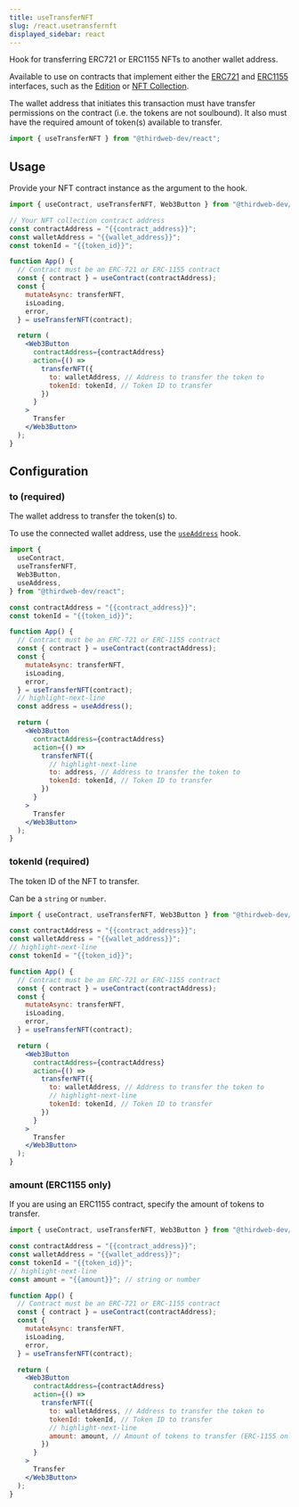 ```yaml
---
title: useTransferNFT
slug: /react.usetransfernft
displayed_sidebar: react
---
```


Hook for transferring ERC721 or ERC1155 NFTs to another wallet address.

Available to use on contracts that implement either the
[ERC721](https://portal.thirdweb.com/contractkit/interfaces/erc721)
and [ERC1155](https://portal.thirdweb.com/contractkit/interfaces/erc1155)
interfaces, such as the [Edition](https://thirdweb.com/thirdweb.eth/TokenERC1155)
or [NFT Collection](https://thirdweb.com/thirdweb.eth/TokenERC721).

The wallet address that initiates this transaction must have transfer permissions on the contract (i.e. the tokens are not soulbound).
It also must have the required amount of token(s) available to transfer.

```jsx
import { useTransferNFT } from "@thirdweb-dev/react";
```

## Usage

Provide your NFT contract instance as the argument to the hook.

```jsx
import { useContract, useTransferNFT, Web3Button } from "@thirdweb-dev/react";

// Your NFT collection contract address
const contractAddress = "{{contract_address}}";
const walletAddress = "{{wallet_address}}";
const tokenId = "{{token_id}}";

function App() {
  // Contract must be an ERC-721 or ERC-1155 contract
  const { contract } = useContract(contractAddress);
  const {
    mutateAsync: transferNFT,
    isLoading,
    error,
  } = useTransferNFT(contract);

  return (
    <Web3Button
      contractAddress={contractAddress}
      action={() =>
        transferNFT({
          to: walletAddress, // Address to transfer the token to
          tokenId: tokenId, // Token ID to transfer
        })
      }
    >
      Transfer
    </Web3Button>
  );
}
```

## Configuration

### to (required)

The wallet address to transfer the token(s) to.

To use the connected wallet address, use the [`useAddress`](/react/react.useaddress) hook.

```jsx
import {
  useContract,
  useTransferNFT,
  Web3Button,
  useAddress,
} from "@thirdweb-dev/react";

const contractAddress = "{{contract_address}}";
const tokenId = "{{token_id}}";

function App() {
  // Contract must be an ERC-721 or ERC-1155 contract
  const { contract } = useContract(contractAddress);
  const {
    mutateAsync: transferNFT,
    isLoading,
    error,
  } = useTransferNFT(contract);
  // highlight-next-line
  const address = useAddress();

  return (
    <Web3Button
      contractAddress={contractAddress}
      action={() =>
        transferNFT({
          // highlight-next-line
          to: address, // Address to transfer the token to
          tokenId: tokenId, // Token ID to transfer
        })
      }
    >
      Transfer
    </Web3Button>
  );
}
```

### tokenId (required)

The token ID of the NFT to transfer.

Can be a `string` or `number`.

```jsx
import { useContract, useTransferNFT, Web3Button } from "@thirdweb-dev/react";

const contractAddress = "{{contract_address}}";
const walletAddress = "{{wallet_address}}";
// highlight-next-line
const tokenId = "{{token_id}}";

function App() {
  // Contract must be an ERC-721 or ERC-1155 contract
  const { contract } = useContract(contractAddress);
  const {
    mutateAsync: transferNFT,
    isLoading,
    error,
  } = useTransferNFT(contract);

  return (
    <Web3Button
      contractAddress={contractAddress}
      action={() =>
        transferNFT({
          to: walletAddress, // Address to transfer the token to
          // highlight-next-line
          tokenId: tokenId, // Token ID to transfer
        })
      }
    >
      Transfer
    </Web3Button>
  );
}
```

### amount (ERC1155 only)

If you are using an ERC1155 contract, specify the amount of tokens to transfer.

```jsx
import { useContract, useTransferNFT, Web3Button } from "@thirdweb-dev/react";

const contractAddress = "{{contract_address}}";
const walletAddress = "{{wallet_address}}";
const tokenId = "{{token_id}}";
// highlight-next-line
const amount = "{{amount}}"; // string or number

function App() {
  // Contract must be an ERC-721 or ERC-1155 contract
  const { contract } = useContract(contractAddress);
  const {
    mutateAsync: transferNFT,
    isLoading,
    error,
  } = useTransferNFT(contract);

  return (
    <Web3Button
      contractAddress={contractAddress}
      action={() =>
        transferNFT({
          to: walletAddress, // Address to transfer the token to
          tokenId: tokenId, // Token ID to transfer
          // highlight-next-line
          amount: amount, // Amount of tokens to transfer (ERC-1155 only)
        })
      }
    >
      Transfer
    </Web3Button>
  );
}
```

